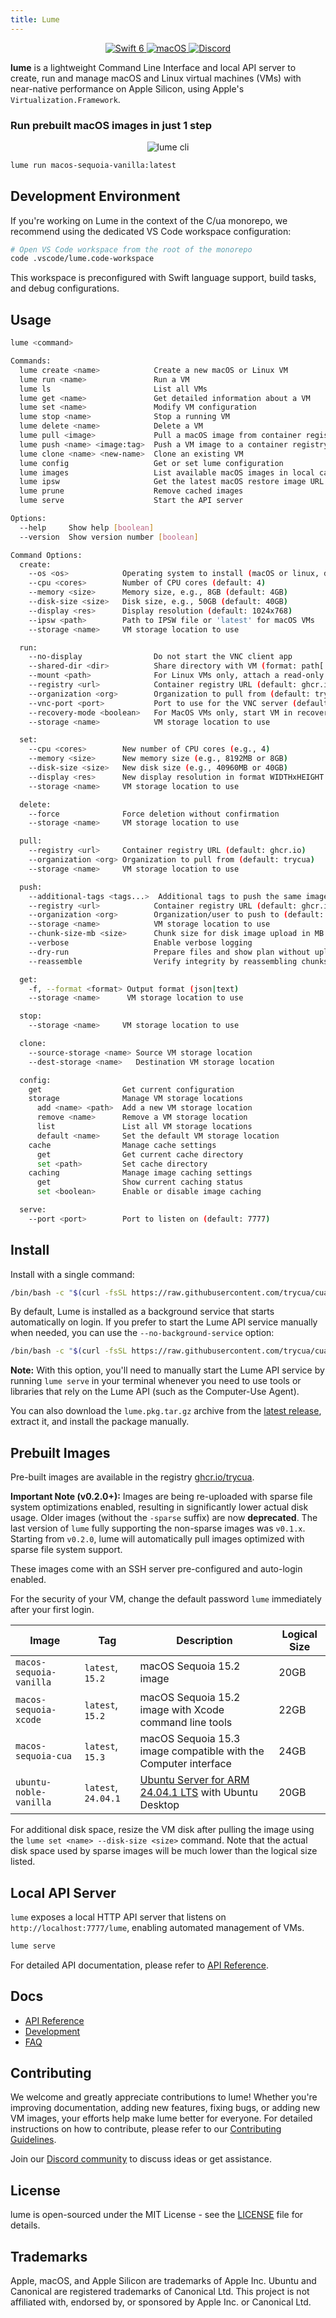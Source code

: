 ```yaml
---
title: Lume
---
```


<div
  align="center"
  style={{
    display: 'flex',
    gap: '10px',
    margin: '0 auto',
    width: '100%',
    justifyContent: 'center',
  }}
>
  <a href="#">
    <img
      src="https://img.shields.io/badge/Swift_6-F54A2A?logo=swift&logoColor=white&labelColor=F54A2A"
      alt="Swift 6"
    />
  </a>
  <a href="#">
    <img
      src="https://img.shields.io/badge/macOS-000000?logo=apple&logoColor=F0F0F0"
      alt="macOS"
    />
  </a>
  <a href="https://discord.com/invite/mVnXXpdE85">
    <img
      src="https://img.shields.io/badge/Discord-%235865F2.svg?&logo=discord&logoColor=white"
      alt="Discord"
    />
  </a>
</div>

**lume** is a lightweight Command Line Interface and local API server to create, run and manage macOS and Linux virtual machines (VMs) with near-native performance on Apple Silicon, using Apple's `Virtualization.Framework`.

### Run prebuilt macOS images in just 1 step

<div align="center">
  <img src="/img/cli.png" alt="lume cli" />
</div>

```bash
lume run macos-sequoia-vanilla:latest
```

## Development Environment

If you're working on Lume in the context of the C/ua monorepo, we recommend using the dedicated VS Code workspace configuration:

```bash
# Open VS Code workspace from the root of the monorepo
code .vscode/lume.code-workspace
```

This workspace is preconfigured with Swift language support, build tasks, and debug configurations.

## Usage

```bash
lume <command>

Commands:
  lume create <name>            Create a new macOS or Linux VM
  lume run <name>               Run a VM
  lume ls                       List all VMs
  lume get <name>               Get detailed information about a VM
  lume set <name>               Modify VM configuration
  lume stop <name>              Stop a running VM
  lume delete <name>            Delete a VM
  lume pull <image>             Pull a macOS image from container registry
  lume push <name> <image:tag>  Push a VM image to a container registry
  lume clone <name> <new-name>  Clone an existing VM
  lume config                   Get or set lume configuration
  lume images                   List available macOS images in local cache
  lume ipsw                     Get the latest macOS restore image URL
  lume prune                    Remove cached images
  lume serve                    Start the API server

Options:
  --help     Show help [boolean]
  --version  Show version number [boolean]

Command Options:
  create:
    --os <os>            Operating system to install (macOS or linux, default: macOS)
    --cpu <cores>        Number of CPU cores (default: 4)
    --memory <size>      Memory size, e.g., 8GB (default: 4GB)
    --disk-size <size>   Disk size, e.g., 50GB (default: 40GB)
    --display <res>      Display resolution (default: 1024x768)
    --ipsw <path>        Path to IPSW file or 'latest' for macOS VMs
    --storage <name>     VM storage location to use

  run:
    --no-display                Do not start the VNC client app
    --shared-dir <dir>          Share directory with VM (format: path[:ro|rw])
    --mount <path>              For Linux VMs only, attach a read-only disk image
    --registry <url>            Container registry URL (default: ghcr.io)
    --organization <org>        Organization to pull from (default: trycua)
    --vnc-port <port>           Port to use for the VNC server (default: 0 for auto-assign)
    --recovery-mode <boolean>   For MacOS VMs only, start VM in recovery mode (default: false)
    --storage <name>            VM storage location to use

  set:
    --cpu <cores>        New number of CPU cores (e.g., 4)
    --memory <size>      New memory size (e.g., 8192MB or 8GB)
    --disk-size <size>   New disk size (e.g., 40960MB or 40GB)
    --display <res>      New display resolution in format WIDTHxHEIGHT (e.g., 1024x768)
    --storage <name>     VM storage location to use

  delete:
    --force              Force deletion without confirmation
    --storage <name>     VM storage location to use

  pull:
    --registry <url>     Container registry URL (default: ghcr.io)
    --organization <org> Organization to pull from (default: trycua)
    --storage <name>     VM storage location to use

  push:
    --additional-tags <tags...>  Additional tags to push the same image to
    --registry <url>            Container registry URL (default: ghcr.io)
    --organization <org>        Organization/user to push to (default: trycua)
    --storage <name>            VM storage location to use
    --chunk-size-mb <size>      Chunk size for disk image upload in MB (default: 512)
    --verbose                   Enable verbose logging
    --dry-run                   Prepare files and show plan without uploading
    --reassemble                Verify integrity by reassembling chunks (requires --dry-run)

  get:
    -f, --format <format> Output format (json|text)
    --storage <name>      VM storage location to use

  stop:
    --storage <name>     VM storage location to use

  clone:
    --source-storage <name> Source VM storage location
    --dest-storage <name>   Destination VM storage location

  config:
    get                  Get current configuration
    storage              Manage VM storage locations
      add <name> <path>  Add a new VM storage location
      remove <name>      Remove a VM storage location
      list               List all VM storage locations
      default <name>     Set the default VM storage location
    cache                Manage cache settings
      get                Get current cache directory
      set <path>         Set cache directory
    caching              Manage image caching settings
      get                Show current caching status
      set <boolean>      Enable or disable image caching

  serve:
    --port <port>        Port to listen on (default: 7777)
```

## Install

Install with a single command:

```bash
/bin/bash -c "$(curl -fsSL https://raw.githubusercontent.com/trycua/cua/main/libs/lume/scripts/install.sh)"
```

By default, Lume is installed as a background service that starts automatically on login. If you prefer to start the Lume API service manually when needed, you can use the `--no-background-service` option:

```bash
/bin/bash -c "$(curl -fsSL https://raw.githubusercontent.com/trycua/cua/main/libs/lume/scripts/install.sh) --no-background-service"
```

**Note:** With this option, you'll need to manually start the Lume API service by running `lume serve` in your terminal whenever you need to use tools or libraries that rely on the Lume API (such as the Computer-Use Agent).

You can also download the `lume.pkg.tar.gz` archive from the [latest release](https://github.com/trycua/lume/releases), extract it, and install the package manually.

## Prebuilt Images

Pre-built images are available in the registry [ghcr.io/trycua](https://github.com/orgs/trycua/packages).

**Important Note (v0.2.0+):** Images are being re-uploaded with sparse file system optimizations enabled, resulting in significantly lower actual disk usage. Older images (without the `-sparse` suffix) are now **deprecated**. The last version of `lume` fully supporting the non-sparse images was `v0.1.x`. Starting from `v0.2.0`, lume will automatically pull images optimized with sparse file system support.

These images come with an SSH server pre-configured and auto-login enabled.

For the security of your VM, change the default password `lume` immediately after your first login.

| Image                   | Tag                 | Description                                                                                     | Logical Size |
| ----------------------- | ------------------- | ----------------------------------------------------------------------------------------------- | ------------ |
| `macos-sequoia-vanilla` | `latest`, `15.2`    | macOS Sequoia 15.2 image                                                                        | 20GB         |
| `macos-sequoia-xcode`   | `latest`, `15.2`    | macOS Sequoia 15.2 image with Xcode command line tools                                          | 22GB         |
| `macos-sequoia-cua`     | `latest`, `15.3`    | macOS Sequoia 15.3 image compatible with the Computer interface                                 | 24GB         |
| `ubuntu-noble-vanilla`  | `latest`, `24.04.1` | [Ubuntu Server for ARM 24.04.1 LTS](https://ubuntu.com/download/server/arm) with Ubuntu Desktop | 20GB         |

For additional disk space, resize the VM disk after pulling the image using the `lume set <name> --disk-size <size>` command. Note that the actual disk space used by sparse images will be much lower than the logical size listed.

## Local API Server

`lume` exposes a local HTTP API server that listens on `http://localhost:7777/lume`, enabling automated management of VMs.

```bash
lume serve
```

For detailed API documentation, please refer to [API Reference](./api-reference).

## Docs

- [API Reference](./api-reference)
- [Development](./development)
- [FAQ](./faq)

## Contributing

We welcome and greatly appreciate contributions to lume! Whether you're improving documentation, adding new features, fixing bugs, or adding new VM images, your efforts help make lume better for everyone. For detailed instructions on how to contribute, please refer to our [Contributing Guidelines](CONTRIBUTING.md).

Join our [Discord community](https://discord.com/invite/mVnXXpdE85) to discuss ideas or get assistance.

## License

lume is open-sourced under the MIT License - see the [LICENSE](https://github.com/trycua/cua/blob/main/LICENSE.md) file for details.

## Trademarks

Apple, macOS, and Apple Silicon are trademarks of Apple Inc. Ubuntu and Canonical are registered trademarks of Canonical Ltd. This project is not affiliated with, endorsed by, or sponsored by Apple Inc. or Canonical Ltd.
